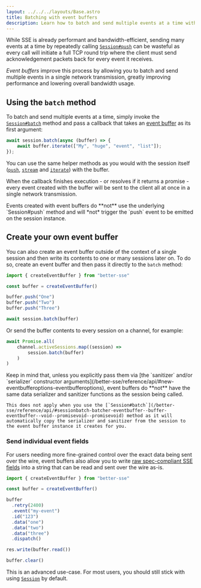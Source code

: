 ```yaml
---
layout: ../../../layouts/Base.astro
title: Batching with event buffers
description: Learn how to batch and send multiple events at a time with event buffers.
---
```



While SSE is already performant and bandwidth-efficient, sending many events at a time by repeatedly calling [`Session#push`](/better-sse/reference/api#sessionpush-data-unknown-eventname-string-eventid-string--this) can be wasteful as every call will initiate a full TCP round trip where the client must send acknowledgement packets back for every event it receives.

*Event buffers* improve this process by allowing you to batch and send multiple events in a single network transmission, greatly improving performance and lowering overall bandwidth usage.

## Using the `batch` method

To batch and send multiple events at a time, simply invoke the [`Session#batch`](/better-sse/reference/api#sessionbatch-batcher-eventbuffer--buffer-eventbuffer--void--promisevoid--promisevoid) method and pass a callback that takes an [event buffer](/better-sse/reference/api#eventbuffer) as its first argument:

```typescript title="server.ts"
await session.batch(async (buffer) => {
    await buffer.iterate(["My", "huge", "event", "list"]);
});
```

You can use the same helper methods as you would with the session itself ([`push`](/better-sse/reference/api#sessionpush-data-unknown-eventname-string-eventid-string--this), [`stream`](/better-sse/reference/api#sessionstream-stream-streamreadable--readablestream-options-object--promiseboolean) and [`iterate`](/better-sse/reference/api#sessioniterate-iterable-iterable--asynciterable-options-object--promisevoid)) with the buffer.

When the callback finishes execution - or resolves if it returns a promise - every event created with the buffer will be sent to the client all at once in a single network transmission.

<Aside>
    Events created with event buffers do **not** use the underlying `Session#push` method and will *not* trigger the `push` event to be emitted on the session instance.
</Aside>

## Create your own event buffer

You can also create an event buffer outside of the context of a single session and then write its contents to one or many sessions later on. To do so, create an event buffer and then pass it directly to the `batch` method:

```typescript title="server.ts"
import { createEventBuffer } from "better-sse"

const buffer = createEventBuffer()

buffer.push("One")
buffer.push("Two")
buffer.push("Three")

await session.batch(buffer)
```

Or send the buffer contents to every session on a channel, for example:

```typescript title="server.ts"
await Promise.all(
    channel.activeSessions.map((session) =>
        session.batch(buffer)
    )
)
```

<Aside title="Sanitize your data" type="caution">
    Keep in mind that, unless you explicitly pass them via [the `sanitizer` and/or `serializer` constructor arguments](/better-sse/reference/api/#new-eventbufferoptions-eventbufferoptions), event buffers do **not** have the same data serializer and sanitizer functions as the session being called.

    This does not apply when you use the [`Session#batch`](/better-sse/reference/api/#sessionbatch-batcher-eventbuffer--buffer-eventbuffer--void--promisevoid--promisevoid) method as it will automatically copy the serializer and sanitizer from the session to the event buffer instance it creates for you.
</Aside>

### Send individual event fields

For users needing more fine-grained control over the exact data being sent over the wire, event buffers also allow you to write [raw spec-compliant SSE fields](https://html.spec.whatwg.org/multipage/server-sent-events.html#processField) into a string that can be read and sent over the wire as-is.

```typescript title="server.ts"
import { createEventBuffer } from "better-sse"

const buffer = createEventBuffer()

buffer
  .retry(2400)
  .event("my-event")
  .id("123")
  .data("one")
  .data("two")
  .data("three")
  .dispatch()

res.write(buffer.read())

buffer.clear()
```

This is an advanced use-case. For most users, you should still stick with using [`Session`](/better-sse/reference/api#sessionstate) by default.
